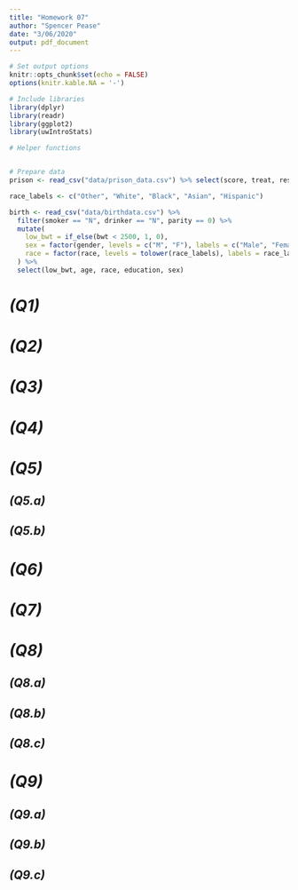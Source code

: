 ```yaml
---
title: "Homework 07"
author: "Spencer Pease"
date: "3/06/2020"
output: pdf_document
---
```


```r

# Set output options
knitr::opts_chunk$set(echo = FALSE)
options(knitr.kable.NA = '-')

# Include libraries
library(dplyr)
library(readr)
library(ggplot2)
library(uwIntroStats)

# Helper functions


# Prepare data
prison <- read_csv("data/prison_data.csv") %>% select(score, treat, response)

race_labels <- c("Other", "White", "Black", "Asian", "Hispanic")

birth <- read_csv("data/birthdata.csv") %>%
  filter(smoker == "N", drinker == "N", parity == 0) %>%
  mutate(
    low_bwt = if_else(bwt < 2500, 1, 0),
    sex = factor(gender, levels = c("M", "F"), labels = c("Male", "Female")),
    race = factor(race, levels = tolower(race_labels), labels = race_labels)
  ) %>%
  select(low_bwt, age, race, education, sex)

```

# _(Q1)_
# _(Q2)_
# _(Q3)_
# _(Q4)_
# _(Q5)_
## _(Q5.a)_
## _(Q5.b)_
# _(Q6)_
# _(Q7)_
# _(Q8)_
## _(Q8.a)_
## _(Q8.b)_
## _(Q8.c)_
# _(Q9)_
## _(Q9.a)_
## _(Q9.b)_
## _(Q9.c)_
